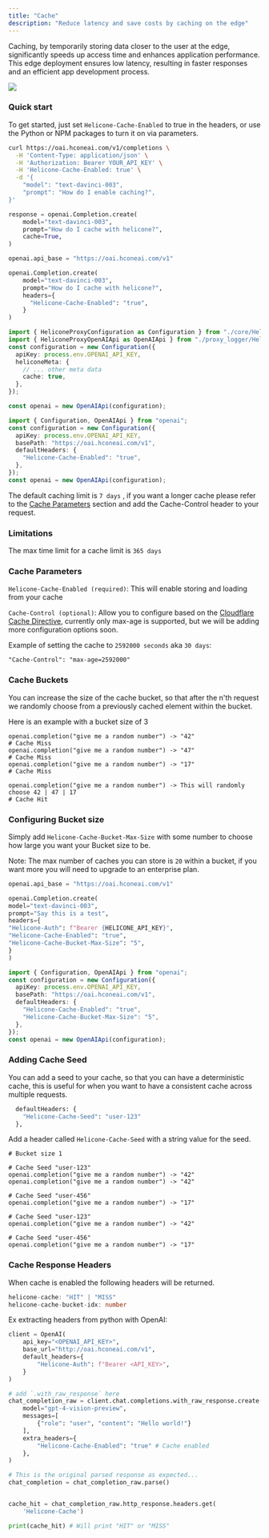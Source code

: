 ```yaml
---
title: "Cache"
description: "Reduce latency and save costs by caching on the edge"
---
```


Caching, by temporarily storing data closer to the user at the edge, significantly speeds up access time and enhances application performance. This edge deployment ensures low latency, resulting in faster responses and an efficient app development process.

![](/images/caching.png)

### Quick start

To get started, just set `Helicone-Cache-Enabled` to true in the headers, or use the Python or NPM packages to turn it on via parameters.

<CodeGroup>

```bash Curl
curl https://oai.hconeai.com/v1/completions \
  -H 'Content-Type: application/json' \
  -H 'Authorization: Bearer YOUR_API_KEY' \
  -H 'Helicone-Cache-Enabled: true' \
  -d '{
    "model": "text-davinci-003",
    "prompt": "How do I enable caching?",
}'
```

```python Python w/Package
response = openai.Completion.create(
	model="text-davinci-003",
	prompt="How do I cache with helicone?",
	cache=True,
)
```

```python Python w/o Package
openai.api_base = "https://oai.hconeai.com/v1"

openai.Completion.create(
    model="text-davinci-003",
    prompt="How do I cache with helicone?",
    headers={
      "Helicone-Cache-Enabled": "true",
    }
)
```

```ts Node.js (w/ package)
import { HeliconeProxyConfiguration as Configuration } from "./core/HeliconeProxyConfiguration";
import { HeliconeProxyOpenAIApi as OpenAIApi } from "./proxy_logger/HeliconeProxyOpenAIApi";
const configuration = new Configuration({
  apiKey: process.env.OPENAI_API_KEY,
  heliconeMeta: {
    // ... other meta data
    cache: true,
  },
});

const openai = new OpenAIApi(configuration);
```

```ts Node.js (w/o package)
import { Configuration, OpenAIApi } from "openai";
const configuration = new Configuration({
  apiKey: process.env.OPENAI_API_KEY,
  basePath: "https://oai.hconeai.com/v1",
  defaultHeaders: {
    "Helicone-Cache-Enabled": "true",
  },
});
const openai = new OpenAIApi(configuration);
```

</CodeGroup>

The default caching limit is `7 days` , if you want a longer cache please refer to the [Cache Parameters](#cache-parameters) section and add the Cache-Control header to your request.

### Limitations

The max time limit for a cache limit is `365 days`

### Cache Parameters

`Helicone-Cache-Enabled (required)`: This will enable storing and loading from your cache

`Cache-Control (optional)`: Allow you to configure based on the [Cloudflare Cache Directive](https://developers.cloudflare.com/cache/about/cache-control#cache-control-directives), currently only max-age is supported, but we will be adding more configuration options soon.

Example of setting the cache to `2592000 seconds` aka `30 days`:

`"Cache-Control": "max-age=2592000"`

### Cache Buckets

You can increase the size of the cache bucket, so that after the n'th request we randomly choose from a previously cached element within the bucket.

Here is an example with a bucket size of 3

```
openai.completion("give me a random number") -> "42"
# Cache Miss
openai.completion("give me a random number") -> "47"
# Cache Miss
openai.completion("give me a random number") -> "17"
# Cache Miss

openai.completion("give me a random number") -> This will randomly choose 42 | 47 | 17
# Cache Hit
```

### Configuring Bucket size

Simply add `Helicone-Cache-Bucket-Max-Size` with some number to choose how large you want your Bucket size to be.

Note: The max number of caches you can store is `20` within a bucket, if you want more you will need to upgrade to an enterprise plan.

<CodeGroup>

```python Python
openai.api_base = "https://oai.hconeai.com/v1"

openai.Completion.create(
model="text-davinci-003",
prompt="Say this is a test",
headers={
"Helicone-Auth": f"Bearer {HELICONE_API_KEY}",
"Helicone-Cache-Enabled": "true",
"Helicone-Cache-Bucket-Max-Size": "5",
}
)
```

```typescript TypeScript
import { Configuration, OpenAIApi } from "openai";
const configuration = new Configuration({
  apiKey: process.env.OPENAI_API_KEY,
  basePath: "https://oai.hconeai.com/v1",
  defaultHeaders: {
    "Helicone-Cache-Enabled": "true",
    "Helicone-Cache-Bucket-Max-Size": "5",
  },
});
const openai = new OpenAIApi(configuration);
```

</CodeGroup>

### Adding Cache Seed

You can add a seed to your cache, so that you can have a deterministic cache, this is useful for when you want to have a consistent cache across multiple requests.

```python
  defaultHeaders: {
    "Helicone-Cache-Seed": "user-123"
  },
```

Add a header called `Helicone-Cache-Seed` with a string value for the seed.

```
# Bucket size 1

# Cache Seed "user-123"
openai.completion("give me a random number") -> "42"
openai.completion("give me a random number") -> "42"

# Cache Seed "user-456"
openai.completion("give me a random number") -> "17"

# Cache Seed "user-123"
openai.completion("give me a random number") -> "42"

# Cache Seed "user-456"
openai.completion("give me a random number") -> "17"
```

### Cache Response Headers

When cache is enabled the following headers will be returned.
```ts
helicone-cache:	"HIT" | "MISS"
helicone-cache-bucket-idx: number
```

Ex extracting headers from python with OpenAI:

```python
client = OpenAI(
    api_key="<OPENAI_API_KEY>",
    base_url="http://oai.hconeai.com/v1",
    default_headers={ 
        "Helicone-Auth": f"Bearer <API_KEY>",
    }
)

# add `.with_raw_response` here
chat_completion_raw = client.chat.completions.with_raw_response.create(
    model="gpt-4-vision-preview",
    messages=[
        {"role": "user", "content": "Hello world!"}
    ],
    extra_headers={
        "Helicone-Cache-Enabled": "true" # Cache enabled
    },
)

# This is the original parsed response as expected...
chat_completion = chat_completion_raw.parse()


cache_hit = chat_completion_raw.http_response.headers.get(
    'Helicone-Cache')

print(cache_hit) # Will print "HIT" or "MISS"

```

